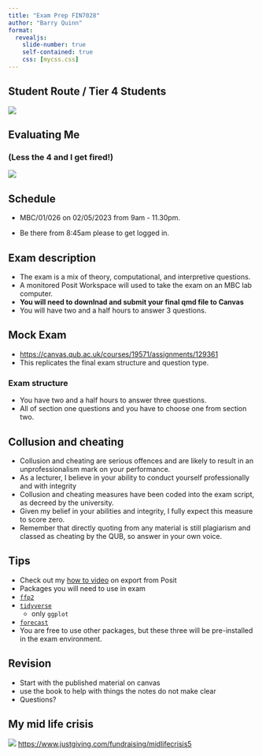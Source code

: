 ```yaml
---
title: "Exam Prep FIN7028"
author: "Barry Quinn"
format: 
  revealjs:
    slide-number: true
    self-contained: true
    css: [mycss.css]
---
```


## Student Route / Tier 4 Students

![](img/FIN7028.jpg)



## Evaluating Me 
### (Less the 4 and I get fired!)

![](img/eval.png)

## Schedule

- MBC/01/026 on 02/05/2023 from 9am - 11.30pm. 

- Be there from 8:45am please to get logged in.

## Exam description

- The exam is a mix of theory, computational, and interpretive questions.
- A monitored Posit Workspace will used to take the exam on an MBC lab computer.
- **You will need to downlnad and submit your final qmd file to Canvas**
- You will have two and a half hours to answer 3 questions.

## Mock Exam
- <https://canvas.qub.ac.uk/courses/19571/assignments/129361>
- This replicates the final exam structure and question type.

### Exam structure {.smaller}

- You have two and a half hours to answer three questions.
- All of section one questions and you have to choose one from section two. 


## Collusion and cheating {.smaller}
- Collusion and cheating are serious offences and are likely to result in an unprofessionalism mark on your performance.
- As a lecturer, I believe in your ability to conduct yourself professionally and with integrity
- Collusion and cheating measures have been coded into the exam script, as decreed by the university.
- Given my belief in your abilities and integrity, I fully expect this measure to score zero.
- Remember that directly quoting from any material is still plagiarism and classed as cheating by the QUB, so answer in your own voice.

## Tips {.smaller}

- Check out my [how to video](https://canvas.qub.ac.uk/courses/19571/pages/how-to-videos) on export from Posit
- Packages you will need to use in exam
- [`ffp2`](https://pkg.robjhyndman.com/fpp2-package/)
- [`tidyverse`](https://www.tidyverse.org/)
  - only `ggplot`
- [`forecast`](https://www.rdocumentation.org/packages/forecast/versions/8.21)
- You are free to use other packages, but these three will be pre-installed in the exam environment.

## Revision

- Start with the published material on canvas
- use the book to help with things the notes do not make clear
- Questions?

## My mid life crisis

![](img/mymarathon.png)
<https://www.justgiving.com/fundraising/midlifecrisis5>